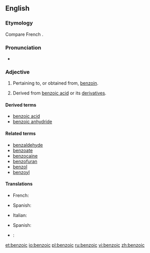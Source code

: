 ==English==

===Etymology===
Compare French {{term|benzoïque|lang=fr}}.

===Pronunciation===
* {{audio|en-us-benzoic.ogg|Audio (US)}}

===Adjective===
{{en-adj|-}}

# Pertaining to, or obtained from, [[benzoin]].
# {{context|organic chemistry|lang=en}} Derived from [[benzoic acid]] or its [[derivative]]s.

====Derived terms====
* [[benzoic acid]]
* [[benzoic anhydride]]

====Related terms====
* [[benzaldehyde]]
* [[benzoate]]
* [[benzocaine]]
* [[benzofuran]]
* [[benzol]]
* [[benzoyl]]

====Translations====
{{trans-top|pertaining to, or obtained from, benzoin}}
* French: {{t+|fr|benzoïque}}
{{trans-mid}}
* Spanish: {{t|es|benzoico}}
{{trans-bottom}}

{{trans-top|derived from benzoic acid or its derivatives}}
* Italian: {{t+|it|benzoico}}
{{trans-mid}}
* Spanish: {{t|es|benzoico}}
{{trans-bottom}}

{{checktrans-top|derived from benzoic acid or its derivatives}}
{{trans-mid}}
* {{ttbc|pt}}: {{t|pt|benzóico}}
{{trans-bottom}}

[[et:benzoic]]
[[io:benzoic]]
[[pl:benzoic]]
[[ru:benzoic]]
[[vi:benzoic]]
[[zh:benzoic]]